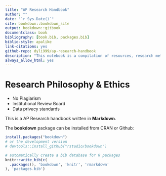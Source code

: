 ```yaml
--- 
title: "AP Research Handbook"
author: ""
date: "`r Sys.Date()`"
site: bookdown::bookdown_site
output: bookdown::gitbook
documentclass: book
bibliography: [book.bib, packages.bib]
biblio-style: apalike
link-citations: yes
github-repo: dyli999/ap-research-handbook
description: "This notebook is a compilation of resources, research methods, and case study materials for AP Research."
always_allow_html: yes
---
```

# Research Philosophy & Ethics {-}

 * No Plagiarism 
 * Institutional Review Board
 * Data privacy standards
 




  




This is a AP Research handbook written in **Markdown**.

The **bookdown** package can be installed from CRAN or Github:

```r
install.packages("bookdown")
# or the development version
# devtools::install_github("rstudio/bookdown")
```


```r
# automatically create a bib database for R packages
knitr::write_bib(c(
  .packages(), 'bookdown', 'knitr', 'rmarkdown'
), 'packages.bib')
```
